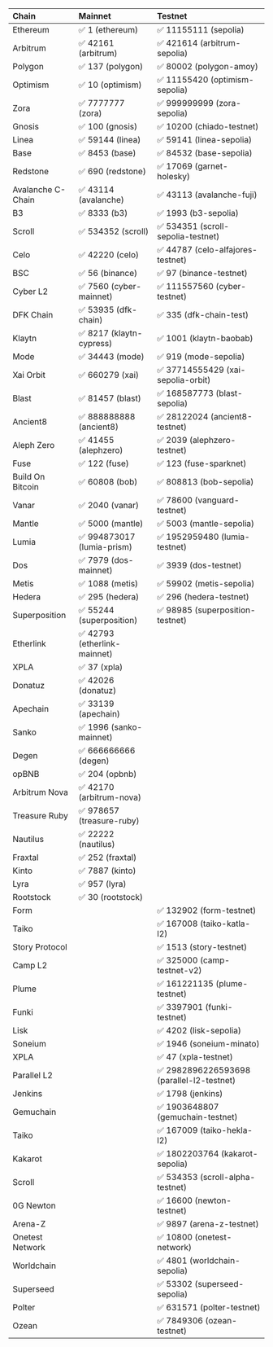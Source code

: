 | Chain   | Mainnet | Testnet |
| :------ | :------ | :------ |
| Ethereum     | ✅ 1 (ethereum)	|  ✅ 11155111 (sepolia) |
| Arbitrum    | ✅ 42161 (arbitrum) |  ✅ 421614 (arbitrum-sepolia) |
| Polygon    | ✅ 137 (polygon)	|  ✅ 80002 (polygon-amoy) |
| Optimism    | ✅ 10 (optimism)	|  ✅ 11155420 (optimism-sepolia) |
| Zora |  ✅ 7777777 (zora) | ✅ 999999999 (zora-sepolia) |
| Gnosis    | ✅ 100 (gnosis)	|  ✅ 10200 (chiado-testnet) |
| Linea    | ✅ 59144 (linea)	| ✅ 59141 (linea-sepolia) |
| Base    | ✅ 8453 (base)	|  ✅ 84532 (base-sepolia) |
| Redstone |  ✅ 690 (redstone) | ✅ 17069 (garnet-holesky) |
| Avalanche C-Chain    | ✅ 43114 (avalanche) | ✅ 43113 (avalanche-fuji) |
| B3 |  ✅ 8333 (b3) | ✅ 1993 (b3-sepolia) |
| Scroll    | ✅ 534352 (scroll) |  ✅ 534351 (scroll-sepolia-testnet) |
| Celo    | ✅ 42220 (celo) |  ✅ 44787 (celo-alfajores-testnet) |
| BSC    | ✅ 56 (binance) |  ✅ 97 (binance-testnet) |
| Cyber L2 |  ✅ 7560 (cyber-mainnet) | ✅ 111557560 (cyber-testnet) |
| DFK Chain | ✅ 53935 (dfk-chain) | ✅ 335 (dfk-chain-test) |
| Klaytn | ✅ 8217 (klaytn-cypress) | ✅ 1001 (klaytn-baobab) |
| Mode |  ✅ 34443 (mode) | ✅ 919 (mode-sepolia) |
| Xai Orbit | ✅ 660279 (xai) | ✅ 37714555429 (xai-sepolia-orbit) |
| Blast |  ✅ 81457 (blast) | ✅ 168587773 (blast-sepolia) |
| Ancient8 |  ✅ 888888888 (ancient8) | ✅ 28122024 (ancient8-testnet) |
| Aleph Zero |  ✅ 41455 (alephzero) |  ✅ 2039 (alephzero-testnet) |
| Fuse |  ✅ 122 (fuse) |  ✅ 123 (fuse-sparknet) |
| Build On Bitcoin | ✅ 60808 (bob)| ✅ 808813 (bob-sepolia) |
| Vanar |  ✅ 2040 (vanar) |  ✅ 78600 (vanguard-testnet) |
| Mantle |  ✅ 5000 (mantle) | ✅ 5003 (mantle-sepolia) |
| Lumia |  ✅ 994873017 (lumia-prism) |  ✅ 1952959480 (lumia-testnet) |
| Dos |  ✅ 7979 (dos-mainnet) | ✅ 3939 (dos-testnet) |
| Metis |  ✅ 1088 (metis) |  ✅ 59902 (metis-sepolia) |
| Hedera |  ✅ 295 (hedera) | ✅ 296 (hedera-testnet) |
| Superposition |  ✅ 55244 (superposition) | ✅ 98985 (superposition-testnet) |
| Etherlink |  ✅ 42793 (etherlink-mainnet) |  |
| XPLA |  ✅ 37 (xpla) |  |
| Donatuz |  ✅ 42026 (donatuz) |  |
| Apechain |  ✅ 33139 (apechain) |  |
| Sanko |  ✅ 1996 (sanko-mainnet) |  |
| Degen |  ✅ 666666666 (degen) |  |
| opBNB |  ✅ 204 (opbnb) |  |
| Arbitrum Nova | ✅ 42170 (arbitrum-nova)| |
| Treasure Ruby |  ✅ 978657 (treasure-ruby) | |
| Nautilus |  ✅ 22222 (nautilus) |  |
| Fraxtal |  ✅ 252 (fraxtal) | |
| Kinto |  ✅ 7887 (kinto) | |
| Lyra |  ✅ 957 (lyra) | |
| Rootstock   | ✅ 30 (rootstock) |  |
| Form |  | ✅ 132902 (form-testnet) |
| Taiko || ✅ 167008 (taiko-katla-l2)  |
| Story Protocol |  | ✅ 1513 (story-testnet) |
| Camp L2 |  | ✅ 325000 (camp-testnet-v2) |
| Plume |  | ✅ 161221135 (plume-testnet) |
| Funki |  | ✅ 3397901 (funki-testnet) |
| Lisk |  | ✅ 4202 (lisk-sepolia) |
| Soneium |  | ✅ 1946 (soneium-minato) |
| XPLA |  | ✅ 47 (xpla-testnet) |
| Parallel L2 |  | ✅ 2982896226593698 (parallel-l2-testnet) |
| Jenkins |  | ✅ 1798 (jenkins) |
| Gemuchain |  | ✅ 1903648807 (gemuchain-testnet) |
| Taiko || ✅ 167009 (taiko-hekla-l2)  |
| Kakarot || ✅ 1802203764 (kakarot-sepolia)  |
| Scroll    | |  ✅ 534353 (scroll-alpha-testnet) |
| 0G Newton    | |  ✅ 16600 (newton-testnet) |
| Arena-Z    | |  ✅ 9897 (arena-z-testnet) |
| Onetest Network    | |  ✅ 10800 (onetest-network) |
| Worldchain    | |  ✅ 4801 (worldchain-sepolia) |
| Superseed    | |  ✅ 53302 (superseed-sepolia) |
| Polter    | |  ✅ 631571 (polter-testnet) |
| Ozean    | |  ✅ 7849306 (ozean-testnet) |
